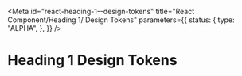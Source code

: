 <!-- @license CC0-1.0 -->


<Meta
  id="react-heading-1--design-tokens"
  title="React Component/Heading 1/ Design Tokens"
  parameters={{
    status: {
      type: "ALPHA",
    },
  }}
/>

# Heading 1 Design Tokens

<ComponentTokensSection tokens={tokens} definition={tokensDefinition} component="utrecht-heading-1" />
